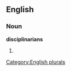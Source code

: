 
==English==

===Noun===
'''disciplinarians'''

# {{plural of|[[disciplinarian]]}}

[[Category:English plurals]]